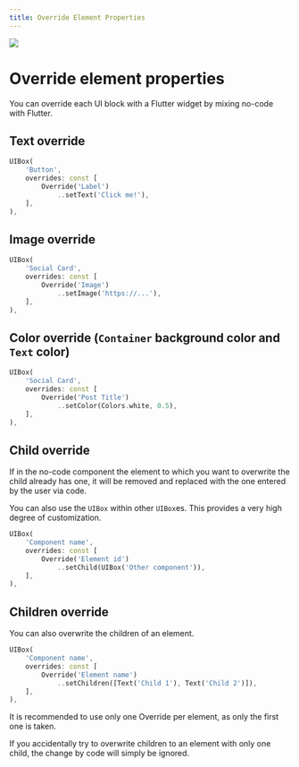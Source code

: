 ```yaml
---
title: Override Element Properties
---
```


![](https://fftefqqvfkkewuokofds.supabase.co/storage/v1/object/public/theta-assets/covers/node_overrides_feature.svg)

# Override element properties

You can override each UI block with a Flutter widget by mixing no-code with Flutter. 

## Text override

```dart
UIBox(
    'Button',
    overrides: const [
        Override('Label')
            ..setText('Click me!'),
    ],
),
```

## Image override

```dart
UIBox(
    'Social Card',
    overrides: const [
        Override('Image')
            ..setImage('https://...'),
    ],
),
```

## Color override (`Container` background color and `Text` color)

```dart
UIBox(
    'Social Card',
    overrides: const [
        Override('Post Title')
            ..setColor(Colors.white, 0.5),
    ],
),
```

## Child override

If in the no-code component the element to which you want to overwrite the child already has one, 
it will be removed and replaced with the one entered by the user via code.

You can also use the `UIBox` within other `UIBox`es. This provides a very high degree of customization.

```dart
UIBox(
    'Component name',
    overrides: const [
        Override('Element id')
            ..setChild(UIBox('Other component')),
    ],
),
```

## Children override

You can also overwrite the children of an element. 

```dart
UIBox(
    'Component name',
    overrides: const [
        Override('Element name')
            ..setChildren([Text('Child 1'), Text('Child 2')]),
    ],
),
```

<Warning>It is recommended to use only one Override per element, as only the first one is taken.</Warning>

<Warning>If you accidentally try to overwrite children to an element with only one child, the change by code will simply be ignored.</Warning>
